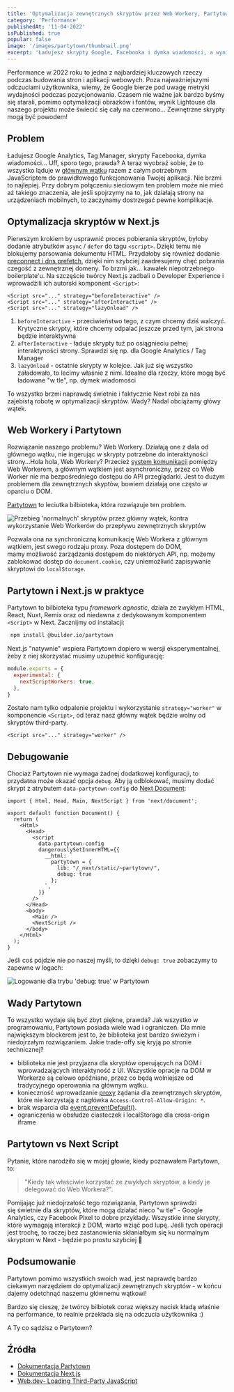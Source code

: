 ```yaml
---
title: 'Optymalizacja zewnętrznych skryptów przez Web Workery, Partytown i Next.js'
category: 'Performance'
publishedAt: '11-04-2022'
isPublished: true
popular: false
image: '/images/partytown/thumbnail.png'
excerpt: 'Ładujesz skrypty Google, Facebooka i dymka wiadomości, a wynik Lighthouse świeci cały na czerwono? Web Workery do pomocy!'
---
```


Performance w 2022 roku to jedna z najbardziej kluczowych rzeczy podczas budowania stron i aplikacji webowych. Poza najważniejszymi odczuciami użytkownika, wiemy, że Google bierze pod uwagę metryki wydajności podczas pozycjonowania. Czasem nie ważne jak bardzo byśmy się starali, pomimo optymalizacji obrazków i fontów, wynik Lightouse dla naszego projektu może świecić się cały na czerwono... Zewnętrzne skrypty mogą być powodem!

## Problem

Ładujesz Google Analytics, Tag Manager, skrypty Facebooka, dymka wiadomości... Uff, sporo tego, prawda? A teraz wyobraź sobie, że to wszystko ląduje w [głównym wątku](https://developer.mozilla.org/en-US/docs/Glossary/Main_thread) razem z całym potrzebnym JavaScriptem do prawidłowego funkcjonowania Twojej aplikacji. Nie brzmi to najlepiej. Przy dobrym połączeniu sieciowym ten problem może nie mieć aż takiego znaczenia, ale jeśli spojrzymy na to, jak działają strony na urządzeniach mobilnych, to zaczynamy dostrzegać pewne komplikacje.

## Optymalizacja skryptów w Next.js

Pierwszym krokiem by usprawnić proces pobierania skryptów, byłoby dodanie atrybutków `async` / `defer` do tagu `<script>`. Dzięki temu nie blokujemy parsowania dokumentu HTML. Przydałoby się również dodanie [preconnect i dns prefetch](https://web.dev/preconnect-and-dns-prefetch/), dzięki nim szybciej zaadresujemy chęć pobrania czegość z zewnętrznej domeny. To brzmi jak... kawałek niepotrzebnego boilerplate'u. Na szczęście twórcy Next.js zadbali o Developer Experience i wprowadzili ich autorski komponent `<Script>`:

```tsx
<Script src="..." strategy="beforeInteractive" />
<Script src="..." strategy="afterInteractive" />
<Script src="..." strategy="lazyOnload" />
```

1. `beforeInteractive` - przeciwieństwo tego, z czym chcemy dziś walczyć. Krytyczne skrypty, które chcemy odpalać jeszcze przed tym, jak strona będzie interaktywna
2. `afterInteractive` - ładuje skrypty tuż po osiągnieciu pełnej interaktyności strony. Sprawdzi się np. dla Google Analytics / Tag Manager
3. `lazyOnload` - ostatnie skrypty w kolejce. Jak już się wszystko załadowało, to lecimy właśnie z nimi. Idealne dla rzeczy, które mogą być ładowane "w tle", np. dymek wiadomości

To wszystko brzmi naprawdę świetnie i faktycznie Next robi za nas zajebistą robotę w optymalizacji skryptów. Wady? Nadal obciążamy główy wątek.

## Web Workery i Partytown

Rozwiązanie naszego problemu? Web Workery. Działają one z dala od głównego wątku, nie ingerując w skrypty potrzebne do interaktyności strony...Hola hola, Web Workery? Przecież [system komunikacji](https://developer.mozilla.org/en-US/docs/Web/API/Worker/postMessage) pomiędzy Web Workerem, a głównym wątkiem jest asynchroniczny, przez co Web Worker nie ma bezpośredniego dostępu do API przeglądarki. Jest to dużym problemem dla zewnętrznych skyptów, bowiem działają one często w oparciu o DOM.

[Partytown](https://www.npmjs.com/package/@builder.io/partytown) to leciutka bilbioteka, która rozwiązuje ten problem.

<Image
  src="/images/partytown/thread.png"
  alt="Przebieg 'normalnych' skryptów przez główny wątek, kontra wykorzystanie Web Workerów do przepływu zewnętrznych skryptów"
/>

Pozwala ona na synchroniczną komunikację Web Workera z głównym wątkiem, jest swego rodzaju proxy. Poza dostępem do DOM, mamy możliwość zarządzania dostępem do niektórych API, np. możemy zablokować dostęp do `document.cookie`, czy uniemożliwić zapisywanie skryptowi do `localStorage`.

## Partytown i Next.js w praktyce

Partytown to bilbioteka typu _framework agnostic_, działa ze zwykłym HTML, React, Nuxt, Remix oraz od niedawna z dedykowanym komponentem `<Script>` w Next. Zacznijmy od instalacji:

```bash
 npm install @builder.io/partytown
```

Next.js "natywnie" wspiera Partytown dopiero w wersji eksperymentalnej, żeby z niej skorzystać musimy uzupełnić konfigurację:

```js:next.config.js
module.exports = {
  experimental: {
    nextScriptWorkers: true,
  },
}
```

Zostało nam tylko odpalenie projektu i wykorzystanie `strategy="worker"` w komponencie `<Script>`, od teraz nasz główny wątek będzie wolny od skryptów third-party.

```tsx
<Script src="..." strategy="worker" />
```

## Debugowanie

Chociaż Partytown nie wymaga żadnej dodatkowej konfiguracji, to przydatna może okazać opcja `debug`. Aby ją odblokować, musimy dodać skrypt z atrybutem `data-partytown-config` do [Next Document](https://nextjs.org/docs/advanced-features/custom-document):

```tsx:pages/_document.tsx
import { Html, Head, Main, NextScript } from 'next/document';

export default function Document() {
  return (
    <Html>
      <Head>
        <script
          data-partytown-config
          dangerouslySetInnerHTML={{
            __html: `
              partytown = {
                lib: "/_next/static/~partytown/",
                debug: true
              };
            `,
          }}
        />
      </Head>
      <body>
        <Main />
        <NextScript />
      </body>
    </Html>
  );
}
```

Jeśli coś pójdzie nie po naszej myśli, to dzięki `debug: true` zobaczymy to zapewne w logach:

<Image src="/images/partytown/debug.png" alt="Logowanie dla trybu 'debug: true' w Partytown" />

## Wady Partytown

To wszystko wydaje się być zbyt piękne, prawda? Jak wszystko w programowaniu, Partytown posiada wiele wad i ograniczeń. Dla mnie największym blockerem jest to, że biblioteka jest bardzo świeżym i niedojrzałym rozwiązaniem. Jakie trade-offy się kryją po stronie technicznej?

- biblioteka nie jest przyjazna dla skryptów operujących na DOM i wprowadzających interaktyność z UI. Wszystkie opracje na DOM w Workerze są celowo opóźniane, przez co będą wolniejsze od tradycyjnego operowania na głównym wątku.
- konieczność wprowadzanie [proxy](https://partytown.builder.io/proxying-requests) żądania dla zewnętrznych skryptów, które nie korzystają z nagłówka `Access-Control-Allow-Origin: *`.
- brak wsparcia dla [event.preventDefault()](https://developer.mozilla.org/en-US/docs/Web/API/Event/preventDefault).
- ograniczenia w obsłudze ciasteczek i localStorage dla cross-origin iframe

## Partytown vs Next Script

Pytanie, które narodziło się w mojej głowie, kiedy poznawałem Partytown, to:

> "Kiedy tak właściwie korzystać ze zwykłych skryptów, a kiedy je delegować do Web Workera?".

Pomijając już niedojrzałość tego rozwiązania, Partytown sprawdzi się świetnie dla skryptów, które mogą działać nieco "w tle" - Google Analytics, czy Facebook Pixel to dobre przykłady. Wszystkie inne skrypty, które wymagają interakcji z DOM, warto wziąć pod lupę. Jeśli tych operacji jest trochę, to raczej bez zastanowienia skłaniałbym się ku normalnym skryptom w Next - będzie po prostu szybciej 🚀

## Podsumowanie

Partytown pomimo wszystkich swoich wad, jest naprawdę bardzo ciekawym narzędziem do optymalizacji zewnętrznych skryptów - w końcu dajemy odetchnąć naszemu głównemu wątkowi!

Bardzo się cieszę, że twórcy bilbiotek coraz większy nacisk kładą właśnie na performance, to realnie przekłada się na odczucia użytkownika :)

A Ty co sądzisz o Partytown?

## Źródła

- [Dokumentacja Partytown](https://partytown.builder.io/)
- [Dokumentacja Next.js](https://nextjs.org/docs/basic-features/script)
- [Web.dev- Loading Third-Party JavaScript](https://web.dev/optimizing-content-efficiency-loading-third-party-javascript)
